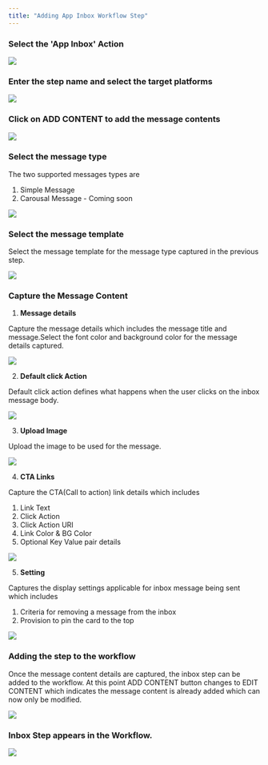 ```yaml
---
title: "Adding App Inbox Workflow Step"
---
```


### Select the 'App Inbox' Action 
![](/images/wf-inbox/wf-inbox-1.png)

### Enter the step name and select the target platforms

![](/images/wf-inbox/wf-inbox-2.png)

### Click on ADD CONTENT to add the message contents

![](/images/wf-inbox/wf-inbox-3.png)

### Select the message type

The two supported messages types are 
1. Simple Message
2. Carousal Message - Coming soon

![](/images/wf-inbox/wf-inbox-4.png)

### Select the message template

Select the message template for the message type captured in the previous step.

![](/images/wf-inbox/wf-inbox-5.png)

### Capture the Message Content

1. **Message details** 

Capture the message details which includes the message title and message.Select the font color and background color for the message details captured.

![](/images/wf-inbox/wf-inbox-6.png)

2. **Default click Action**

Default click action defines what happens when the user clicks on the inbox message body.

![](/images/wf-inbox/wf-inbox-7.png)

3. **Upload Image**

Upload the image to be used for the message.

![](/images/wf-inbox/wf-inbox-8.png)

4. **CTA Links**

Capture the CTA(Call to action) link details which includes
1. Link Text 
2. Click Action
3. Click Action URI
4. Link Color & BG Color
5. Optional Key Value pair details

![](/images/wf-inbox/wf-inbox-9.png)

5. **Setting**

Captures the display settings applicable for inbox message being sent which includes
1. Criteria for removing a message from the inbox
2. Provision to pin the card to the top

![](/images/wf-inbox/wf-inbox-10.png)

### Adding the step to the workflow

Once the message content details are captured, the inbox step can be added to the workflow. At this point ADD CONTENT button changes to EDIT CONTENT which indicates the message content is already added which can now only be modified.

![](/images/wf-inbox/wf-inbox-11.png)

### Inbox Step appears in the Workflow.

![](/images/wf-inbox/wf-inbox-12.png)